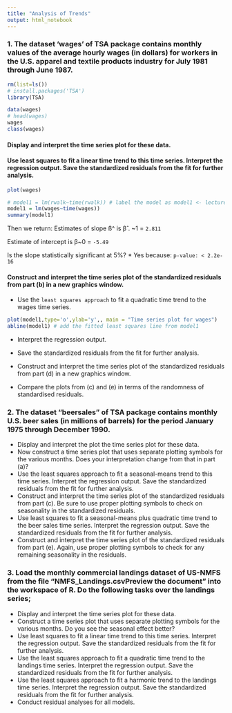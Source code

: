 ```yaml
---
title: "Analysis of Trends"
output: html_notebook
---
```


### 1. The dataset ‘wages’ of TSA package contains monthly values of the average hourly wages (in dollars) for workers in the U.S. apparel and textile products industry for July 1981 through June 1987.

```r
rm(list=ls())
# install.packages('TSA')
library(TSA)

data(wages)
# head(wages)
wages
class(wages)
```

#### Display and interpret the time series plot for these data.

#### Use least squares to fit a linear time trend to this time series. Interpret the regression output. Save the standardized residuals from the fit for further analysis.

```r
plot(wages)
```
```r
# model1 = lm(rwalk~time(rwalk)) # label the model as model1 <- lecture
model1 = lm(wages~time(wages))
summary(model1)

```

Then we return:
Estimates of slope ß^ is β̂ . ~1
= `2.811`

Estimate of intercept is β~0
= `-5.49`

Is the slope statistically significant at 5%?
* Yes because: `p-value: < 2.2e-16`

#### Construct and interpret the time series plot of the standardized residuals from part (b) in a new graphics window.

- Use the `least squares approach` to fit a quadratic time trend to the wages time series. 

```r
plot(model1,type='o',ylab='y',, main = "Time series plot for wages")
abline(model1) # add the fitted least squares line from model1
```

- Interpret the regression output. 

- Save the standardized residuals from the fit for further analysis.


- Construct and interpret the time series plot of the standardized residuals from part (d) in a new graphics window.
- Compare the plots from (c) and (e) in terms of the randomness of standardised residuals.

### 2. The dataset “beersales” of TSA package contains monthly U.S. beer sales (in millions of barrels) for the period January 1975 through December 1990.
- Display and interpret the plot the time series plot for these data.
- Now construct a time series plot that uses separate plotting symbols for the various months. Does your interpretation change from that in part (a)?
- Use the least squares approach to fit a seasonal-means trend to this time series. Interpret the regression output. Save the standardized residuals from the fit for further analysis.
- Construct and interpret the time series plot of the standardized residuals from part (c). Be sure to use proper plotting symbols to check on seasonality in the standardized residuals.
- Use least squares to fit a seasonal-means plus quadratic time trend to the beer sales time series. Interpret the regression output. Save the standardized residuals from the fit for further analysis.
- Construct and interpret the time series plot of the standardized residuals from part (e). Again, use proper plotting symbols to check for any remaining seasonality in the residuals.

### 3. Load the monthly commercial landings dataset of US-NMFS from the file “NMFS_Landings.csvPreview the document” into the workspace of R. Do the following tasks over the landings series;

- Display and interpret the time series plot for these data.
- Construct a time series plot that uses separate plotting symbols for the various months. Do you see the seasonal effect better?
- Use least squares to fit a linear time trend to this time series. Interpret the regression output. Save the standardized residuals from the fit for further analysis.
- Use the least squares approach to fit a quadratic time trend to the landings time series. Interpret the regression output. Save the standardized residuals from the fit for further analysis.
- Use the least squares approach to fit a harmonic trend to the landings time series. Interpret the regression output. Save the standardized residuals from the fit for further analysis.
- Conduct residual analyses for all models.
